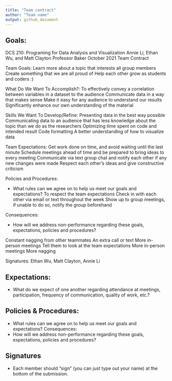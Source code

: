 ```yaml
---
title: "Team contract"
author: "Team name"
output: github_document
---
```


## Goals:

DCS 210: Programing for Data Analysis and Visualization
Annie Li, Ethan Wu, and Matt Clayton
Professor Baker
October 2021
Team Contract

Team Goals:
Learn more about a topic that interests all group members
Create something that we are all proud of 
Help each other grow as students and coders :)

What Do We Want To Accomplish?:
To effectively convey a correlation between variables in a dataset to the audience
Communicate data in a way that makes sense 
Make it easy for any audience to understand our results
Significantly enhance our own understanding of the material

Skills We Want To Develop/Refine:
Presenting data in the best way possible 
Communicating data to an audience that has less knowledge about the topic than we do as the researchers
Optimizing time spent on code and intended result
Code formatting
A better understanding of how to visualize data

Team Expectations:
Get work done on time, and avoid waiting until the last minute
Schedule meetings ahead of time and be prepared to bring ideas to every meeting
Communicate via text group chat and notify each other if any new changes were made
Respect each other’s ideas and give constructive criticism


Policies and Procedures:

* What rules can we agree on to help us meet our goals and expectations?
To respect the team expectations
Check in with each other via email or text throughout the week
Show up to group meetings, if unable to do so, notify the group beforehand 

Consequences:

* How will we address non-performance regarding these goals, expectations, policies and procedures?

Constant nagging from other teammates
An extra call or text
More in-person meetings
Tell them to look at the team expectations
More in-person meetings
More nagging


Signatures: Ethan Wu, Matt Clayton, Annie Li
		

## Expectations:

* What do we expect of one another regarding attendance at meetings, participation, frequency of communication, quality of work, etc.?

## Policies & Procedures:

* What rules can we agree on to help us meet our goals and expectations?
Consequences:
* How will we address non-performance regarding these goals, expectations, policies and procedures?

## Signatures

* Each member should “sign” (you can just type out your name) at the bottom of the submission.
